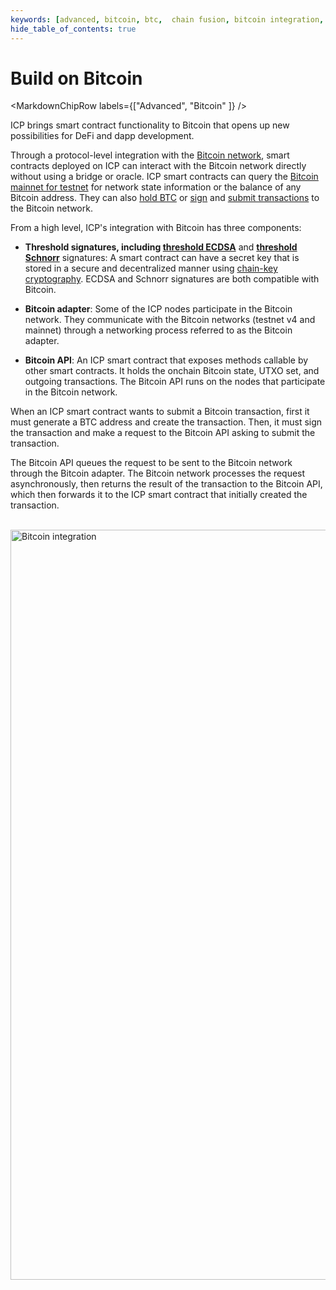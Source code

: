 ```yaml
---
keywords: [advanced, bitcoin, btc,  chain fusion, bitcoin integration, btc integration]
hide_table_of_contents: true
---
```



# Build on Bitcoin

<MarkdownChipRow labels={["Advanced", "Bitcoin" ]} />

ICP brings smart contract functionality to Bitcoin that opens up new possibilities for DeFi and dapp development.

Through a protocol-level integration with the [Bitcoin network](/docs/building-apps/chain-fusion/bitcoin/overview), smart contracts deployed on ICP can interact with the Bitcoin network directly without using a bridge or oracle. ICP smart contracts can query the [Bitcoin mainnet for testnet](/docs/building-apps/chain-fusion/bitcoin/using-btc/read-state) for network state information or the balance of any Bitcoin address. They can also [hold BTC](/docs/building-apps/chain-fusion/bitcoin/using-btc/generate-addresses) or [sign](/docs/building-apps/chain-fusion/bitcoin/using-btc/sign-transactions) and [submit transactions](/docs/building-apps/chain-fusion/bitcoin/using-btc/submit-transactions) to the Bitcoin network.

From a high level, ICP's integration with Bitcoin has three components:

- **Threshold signatures, including [threshold ECDSA](/docs/building-apps/network-features/signatures/t-ecdsa)** and **[threshold Schnorr](/docs/building-apps/network-features/signatures/t-schnorr)** signatures: A smart contract can have a secret key that is stored in a secure and decentralized manner using [chain-key cryptography](/docs/references/bitcoin-how-it-works#chain-key-signatures). ECDSA and Schnorr signatures are both compatible with Bitcoin.

- **Bitcoin adapter**: Some of the ICP nodes participate in the Bitcoin network. They communicate with the Bitcoin networks (testnet v4 and mainnet) through a networking process referred to as the Bitcoin adapter.

- **Bitcoin API**: An ICP smart contract that exposes methods callable by other smart contracts. It holds the onchain Bitcoin state, UTXO set, and outgoing transactions. The Bitcoin API runs on the nodes that participate in the Bitcoin network.

When an ICP smart contract wants to submit a Bitcoin transaction, first it must generate a BTC address and create the transaction. Then, it must sign the transaction and make a request to the Bitcoin API asking to submit the transaction.

The Bitcoin API queues the request to be sent to the Bitcoin network through the Bitcoin adapter. The Bitcoin network processes the request asynchronously, then returns the result of the transaction to the Bitcoin API, which then forwards it to the ICP smart contract that initially created the transaction.

<div class="text--center">
  <img
    src={useBaseUrl("/img/docs/BTC-diagram.png")}
    alt="Bitcoin integration"
    width="1200"
  />
</div>

